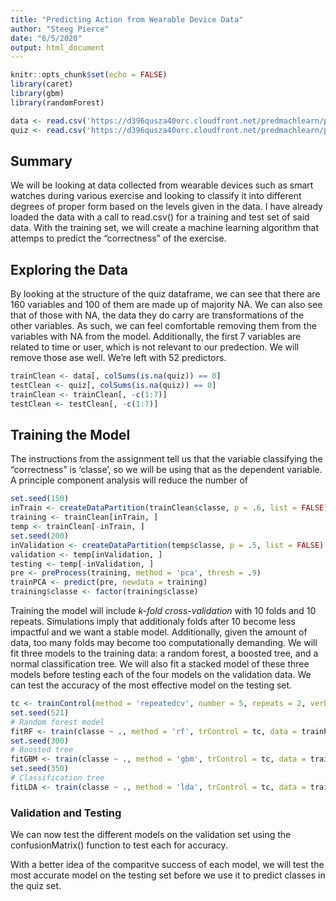 ```yaml
---
title: "Predicting Action from Wearable Device Data"
author: "Steeg Pierce"
date: "6/5/2020"
output: html_document
---
```


```r
knitr::opts_chunk$set(echo = FALSE)
library(caret)
library(gbm)
library(randomForest)
```

```r
data <- read.csv('https://d396qusza40orc.cloudfront.net/predmachlearn/pml-training.csv')
quiz <- read.csv('https://d396qusza40orc.cloudfront.net/predmachlearn/pml-testing.csv')
```

## Summary

We will be looking at data collected from wearable devices such as smart watches during various exercise and looking to classify it into different degrees of proper form based on the levels given in the data. I have already loaded the data with a call to read.csv() for a training and test set of said data. With the training set, we will create a machine learning algorithm that attemps to predict the "correctness" of the exercise.

## Exploring the Data

By looking at the structure of the quiz dataframe, we can see that there are 160 variables and 100 of them are made up of majority NA. We can also see that of those with NA, the data they do carry are transformations of the other variables. As such, we can feel comfortable removing them from the variables with NA from the model. Additionally, the first 7 variables are related to time or user, which is not relevant to our predection. We will remove those ase well. We're left with 52 predictors.

```r
trainClean <- data[, colSums(is.na(quiz)) == 0]
testClean <- quiz[, colSums(is.na(quiz)) == 0]
trainClean <- trainClean[, -c(1:7)]
testClean <- testClean[, -c(1:7)]
```

## Training the Model

The instructions from the assignment tell us that the variable classifying the "correctness" is 'classe', so we will be using that as the dependent variable. A principle component analysis will reduce the number of 

```r
set.seed(150)
inTrain <- createDataPartition(trainClean$classe, p = .6, list = FALSE)
training <- trainClean[inTrain, ]
temp <- trainClean[-inTrain, ]
set.seed(200)
inValidation <- createDataPartition(temp$classe, p = .5, list = FALSE)
validation <- temp[inValidation, ]
testing <- temp[-inValidation, ]
pre <- preProcess(training, method = 'pca', thresh = .9)
trainPCA <- predict(pre, newdata = training)
training$classe <- factor(training$classe)
```

Training the model will include *k-fold cross-validation* with 10 folds and 10 repeats. Simulations imply that additionaly folds after 10 become less impactful and we want a stable model. Additionally, given the amount of data, too many folds may become too computationally demanding. We will fit three models to the training data: a random forest, a boosted tree, and a normal classification tree. We will also fit a stacked model of these three models before testing each of the four models on the validation data. We can test the accuracy of the most effective model on the testing set.

```r
tc <- trainControl(method = 'repeatedcv', number = 5, repeats = 2, verboseIter = FALSE)
set.seed(521)
# Random forest model
fitRF <- train(classe ~ ., method = 'rf', trControl = tc, data = trainPCA)
set.seed(300)
# Boosted tree
fitGBM <- train(classe ~ ., method = 'gbm', trControl = tc, data = trainPCA, verbose = FALSE)
set.seed(350)
# Classification tree
fitLDA <- train(classe ~ ., method = 'lda', trControl = tc, data = trainPCA)
```



### Validation and Testing

We can now test the different models on the validation set using the confusionMatrix() function to test each for accuracy. 



With a better idea of the comparitve success of each model, we will test the most accurate model on the testing set before we use it to predict classes in the quiz set.

